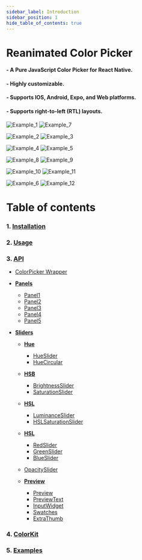 ```yaml
---
sidebar_label: Introduction
sidebar_position: 1
hide_table_of_contents: true
---
```


# Reanimated Color Picker

#### - A Pure JavaScript Color Picker for React Native.

#### - Highly customizable.

#### - Supports IOS, Android, Expo, and Web platforms.

#### - Supports right-to-left (RTL) layouts.

<div className='example-images'>

![Example_1](../../images/example_1.png)
![Example_7](../../images/example_7.png)

</div>

<div className='example-images'>

![Example_2](../../images/example_2.png) ![Example_3](../../images/example_3.png)

</div>

<div className='example-images'>

![Example_4](../../images/example_4.png) ![Example_5](../../images/example_5.png)

</div>

<div className='example-images'>

![Example_8](../../images/example_8.png) ![Example_9](../../images/example_9.png)

</div>

<div className='example-images'>

![Example_10](../../images/example_10.png) ![Example_11](../../images/example_11.png)

</div>

<div className='example-images'>

![Example_6](../../images/example_6.png) ![Example_12](../../images/example_12.png)

</div>

# Table of contents

### 1. [Installation](./Installation)

### 2. [Usage](./Usage)

### 3. [API](./category/api)

- [ColorPicker Wrapper](./API/ColorPicker)

- [**Panels**](./category/Panels)

  - [Panel1](./API/Panels/Panel1)
  - [Panel2](./API/Panels/Panel2)
  - [Panel3](./API/Panels/Panel3)
  - [Panel4](./API/Panels/Panel4)
  - [Panel5](./API/Panels/Panel5)

- [**Sliders**](./category/Sliders)

  - [**Hue**](./category/Hue)

    - [HueSlider](./API/Sliders/Hue/HueSlider)
    - [HueCircular](./API/Sliders/Hue/HueCircular)

  - [**HSB**](./category/HSB)

    - [BrightnessSlider](./API/Sliders/HSB/BrightnessSlider)
    - [SaturationSlider](./API/Sliders/HSB/SaturationSlider)

  - [**HSL**](./category/HSL)

    - [LuminanceSlider](./API/Sliders/HSL/LuminanceSlider)
    - [HSLSaturationSlider](./API/Sliders/HSL/HSLSaturationSlider)

  - [**HSL**](./category/RGB)

    - [RedSlider](./API/Sliders/RGB/RedSlider)
    - [GreenSlider](./API/Sliders/RGB/GreenSlider)
    - [BlueSlider](./API/Sliders/RGB/BlueSlider)

  - [OpacitySlider](./API/Sliders/OpacitySlider)

  - [**Preview**](./category/Preview)

    - [Preview](./API/Preview)
    - [PreviewText](./API/Preview/PreviewText)
    - [InputWidget](./API/Preview/InputWidget)
    - [Swatches](./API/Preview/Swatches)
    - [ExtraThumb](./API/Preview/ExtraThumb)

### 4. [ColorKit](./ColorKit)

### 5. [Examples](./Examples)
